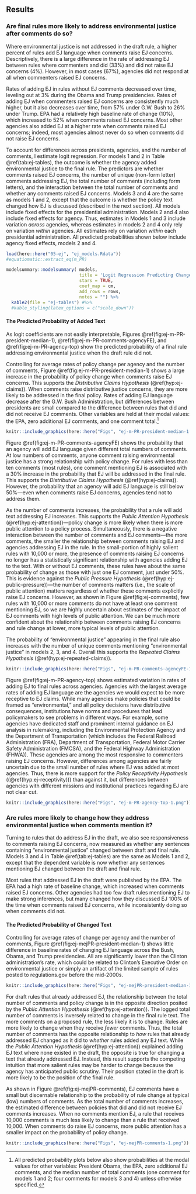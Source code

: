 ## Results {#ej-results}

### Are final rules more likely to address environmental justice after comments do so?

<!--Figure
\@ref(fig:ej-PR-winrate-1)
shows that, in general, -->

Where environmental justice is not addressed in the draft rule, a higher percent of rules add EJ language when comments raise EJ concerns. Descriptively,  there is a large difference in the rate of addressing EJ between rules where commenters and did (33%) and did not raise EJ concerns (4%). However, in most cases (67%), agencies did not respond at all when commenters raised EJ concerns.

<!--
```r

knitr::include_graphics(here::here("Figs", "ej-PR-winrate-1.png"))
```

Considering the total number of comments, 

```r
knitr::include_graphics(here::here("Figs", "ejejPR-winrate-comments-1.png"))
```

Figure \@ref(fig:ej-PR-winrate-2) shows that 
-->

Rates of adding EJ in rules without EJ comments decreased over time, leveling out at 3% during the Obama and Trump presidencies. Rates of adding EJ when commenters raised EJ concerns are consistently much higher, but it also decreases over time, from 57% under G.W. Bush to 26% under Trump.
<!--Finally, looking at selected agencies, Figure \@ref(fig:ej-PR-winrate-2) shows that-->
EPA had a relatively high baseline rate of change (10%), which increased to 52% when comments raised EJ concerns. Most other agencies also added EJ at a higher rate when comments raised EJ concerns; indeed, most agencies almost never do so when comments did not raise EJ concerns.

<!--
```r

knitr::include_graphics(here::here("Figs", "ej-PR-winrate-president-1.png"))

knitr::include_graphics(here::here("Figs", "ej-PR-winrate-agency-1.png"))
```

### Estimating *Whether* "Environmental Justice" is Added to Final Rule
-->

To account for differences across presidents, agencies, and the number of comments, I estimate logit regression. For models 1 and 2 in Table \@ref(tab:ej-tables), the outcome is whether the agency added environmental justice to the final rule. The predictors are
whether comments raised EJ concerns, the number of unique (non-form letter) comments addressing EJ, the total number of comments (including form letters), and the interaction between the total number of comments and whether any comments raised EJ concerns. Models 3 and 4 are the same as models 1 and 2, except that the outcome is whether the policy text changed how EJ is discussed (described in the next section). All models include fixed effects for the presidential administration. Models 2 and 4 also include fixed effects for agency. Thus, estimates in Models 1 and 3 include variation *across* agencies, whereas estimates in models 2 and 4 only rely on variation *within* agencies. All estimates rely on variation *within* each presidential administration. 
<!--The base equation for model 1 is shown below.-->
All predicted probabilities shown below include agency fixed effects, models 2 and 4.

```r
load(here::here("05-ej", "ej_models.Rdata"))
#equatiomatic::extract_eq(m_PR)
```

```r
modelsummary::modelsummary( models, 
                            title = 'Logit Regression Predicting Change in Rule Text',
                            stars = TRUE, 
                            coef_map = cm,
                            add_rows = rows,
                            notes = "") %>% 
  kable2(file = "ej-tables") #%>% 
  #kable_styling(latex_options = c("scale_down")) 
```


#### The Predicted Probability of Added Text

As logit coefficients are not easily interpretable, Figures \@ref(fig:ej-m-PR-president-median-1), \@ref(fig:ej-m-PR-comments-agencyFE), and  \@ref(fig:ej-m-PR-agency-top) show the predicted probability of a final rule addressing environmental justice when the draft rule did not. 

Controlling for average rates of policy change per agency and the number of comments, Figure \@ref(fig:ej-m-PR-president-median-1) shows a large increase in the probability of policy change when comments raise EJ concerns. This supports the *Distributive Claims Hypothesis* (\@ref(hyp:ej-claims)). When comments raise distributive justice concerns, they are more likely to be addressed in the final policy. Rates of adding EJ language decrease after the G.W. Bush Administration, but differences between presidents are small compared to the difference between rules that did and did not receive EJ comments.  Other variables are held at their modal values: the EPA, zero additional EJ comments, and one comment total.^[All predicted probability plots below also show probabilities at the modal values for other variables: President Obama, the EPA, zero additional EJ comments, and the median number of total comments (one comment for models 1 and 2; four comments for models 3 and 4) unless otherwise specified.] 

```r

knitr::include_graphics(here::here("Figs", "ej-m-PR-president-median-1.png"))
```

Figure \@ref(fig:ej-m-PR-comments-agencyFE) shows the probability that an agency will add EJ language given different total numbers of comments. 
At low numbers of comments, anyone comment raising environmental justice has a strong relationship with policy change. For rules with less than ten comments (most rules), one comment mentioning EJ is associated with a 30% increase in the probability that EJ will be addressed in the final rule. This supports the *Distributive Claims Hypothesis* (\@ref(hyp:ej-claims)). However, <!--as in figure \@ref(fig:ej-PR-winrate-1), -->
the probability that an agency will add EJ language is still below 50%---even when comments raise EJ concerns, agencies tend not to address them. 

As the number of comments increases, the probability that a rule will add text addressing EJ increases. This supports the *Public Attention Hypothesis* (\@ref(hyp:ej-attention))---policy change is more likely when there is more public attention to a policy process. Simultaneously, there is a negative interaction between the number of comments and EJ comments---the more comments, the smaller the relationship between comments raising EJ and agencies addressing EJ in the rule. In the small-portion of highly salient rules with 10,000 or more, the presence of comments raising EJ concerns no longer has a statistically significant relationship with agencies adding EJ to the text. With or without EJ comments, these rules have about the same probability of change as those with just one EJ comment, just under 50%. This is evidence against the *Public Pressure Hypothesis* (\@ref(hyp:ej-public-pressure))---the number of comments matters (i.e., the scale of public attention) matters regardless of whether these comments explicitly raise EJ concerns. However, as shown in Figure \@ref(fig:ej-comments), few rules with 10,000 or more comments do not have at least one comment mentioning EJ, so we are highly uncertain about estimates of the impact of EJ comments with high levels of public attention. We can be much more confident about the relationship between comments raising EJ concerns and rule change at lower, more typical levels of public attention.

The probability of
"environmental justice" appearing in the final rule also increases with the number of unique comments mentioning "environmental justice" in models 2, 3, and 4. Overall this supports the *Repeated Claims Hypothesis* (\@ref(hyp:ej-repeated-claims)). 


```r

knitr::include_graphics(here::here("Figs", "ej-m-PR-comments-agencyFE-1.png"))

```


Figure \@ref(fig:ej-m-PR-agency-top) shows estimated variation in rates of adding EJ to final rules across agencies.
Agencies with the largest average rates of adding EJ language are the agencies we would expect to be more receptive to EJ claims.  While many agencies make policies that could be framed as "environmental," and all policy decisions have distributive consequences, institutions have norms and procedures that lead policymakers to see problems in different ways. For example, some agencies have dedicated staff and prominent internal guidance on EJ analysis in rulemaking, including the Environmental Protection Agency and the Department of Transportation (which includes the Federal Railroad Administration (FRA), Department of Transportation, Federal Motor Carrier Safety Administration (FMCSA), and the Federal Highway Administration (FHWA)). These agencies are among the most responsive to commenters raising EJ concerns. However, differences among agencies are fairly uncertain due to the small number of rules where EJ was added at most agencies. Thus, there is more support for the *Policy Receptivity Hypothesis* ((\@ref(hyp:ej-receptivity))) than against it, but differences between agencies with different missions and institutional practices regarding EJ are not clear cut.


```r

knitr::include_graphics(here::here("Figs", "ej-m-PR-agency-top-1.png"))
```


<!--
The Forest Service (FS) has by far the highest predicted baseline rate of adding EJ to rules. This may be because the forest service is mainly in
the business of managing forests, leasing timber rights, and controlling
wildfires. These types of decisions have acute distributional
effects. Forest Service rule-writers may also simply have an institutional practice of addressing E.O.12898. 
Similarly, the Federal
Railroad Administration,  Federal Highway
Administration, Federal Motor Carrier Safety Administration all have large baseline rates of adding EJ to final rules. These agencies are
making decisions about infrastructure projects with implications for
neighborhood environments and air quality. Environmental justice may
often come up.
Research agencies, including the Nuclear Regulatory Commission (NRC), National Oceanographic and Atmospheric Administration (NOAA), also have small but significant baseline rate of adding EJ to final rules.
-->

### Are rules more likely to change how they address environmental justice when comments mention it?

Turning to rules that do address EJ in the draft, we also see responsiveness to comments raising EJ concerns, now measured as whether any sentences containing "environmental justice" changed between draft and final rule.
Models 3 and 4 in Table \@ref(tab:ej-tables) are the same as Models 1 and 2, except that the dependent variable is now whether any sentences mentioning EJ changed between the draft and final rule.


<!-- WINRATE CHANGE 
Figure \@ref(fig:ejejPR-winrate-1) shows that a higher percent of rules change when comments raise EJ concerns. Overall rates of change in rules without EJ comments are fairly consistent across presidencies.

```r

knitr::include_graphics(here::here("Figs", "ejejPR-winrate-1.png"))
```
Considering the total number of comments, 

```r

knitr::include_graphics(here::here("Figs", "ejejPR-winrate-comments-1.png"))
```

Finally, looking at selected agencies, Figure \@ref(fig:ejejPR-winrate-2) shows that. 
/WINRATE CHANGE-->

Most rules that addressed EJ in the draft were published by the EPA. The EPA had a high rate of baseline change, which increased when comments raised EJ concerns. Other agencies had too few draft rules mentioning EJ to make strong inferences, but many changed how they discussed EJ 100% of the time when comments raised EJ concerns, while inconsistently doing so when comments did not.

<!--
```r

knitr::include_graphics(here::here("Figs", "ejejPR-winrate-president-1.png"))

knitr::include_graphics(here::here("Figs", "ejejPR-winrate-agency-1.png"))
```
-->



#### The Predicted Probability of Changed Text

Controlling for average rates of change per agency and the number of comments, Figure \@ref(fig:ej-mejPR-president-median-1) shows little difference in baseline rates of changing EJ language across the Bush, Obama, and Trump presidencies. All are significantly lower than the Clinton administration's rate, which could be related to Clinton's Executive Order on environmental justice or simply an artifact of the limited sample of rules posted to regulations.gov before the mid-2000s. 

```r

knitr::include_graphics(here::here("Figs", "ej-mejPR-president-median-1.png"))
```

For draft rules that already addressed EJ, the relationship between the total number of comments and policy change is in the opposite direction posited by the *Public Attention Hypothesis* (\@ref(hyp:ej-attention)). The logged total number of comments is inversely related to change in the final rule text. The more comments on a proposed rule, the less likely it is to change. Rules are more likely to change when they receive *fewer* comments. Thus, the total number of comments has the opposite relationship to *how* rules that already addressed EJ changed as it did to *whether* rules added any EJ text. While the *Public Attention Hypothesis* (\@ref(hyp:ej-attention)) explained adding EJ text where none existed in the draft, the opposite is true for changing a text that already addressed EJ. Instead, this result supports the competing intuition that more salient rules may be harder to change because the agency has anticipated public scrutiny. Their position stated in the draft is more likely to be the position of the final rule.

As shown in Figure \@ref(fig:ej-mejPR-comments), EJ comments have a small but discernable relationship to the probability of rule change at typical (low) numbers of comments. As the total number of comments increases, the estimated difference between policies that did and did not receive EJ comments increases. When no comments mention EJ, a rule that receives 10,000 comments is much less likely to change than a rule that received 10,000. When comments do raise EJ concerns, more public attention has a smaller impact on the probability of policy change.

```r

knitr::include_graphics(here::here("Figs", "ej-mejPR-comments-1.png"))
```



